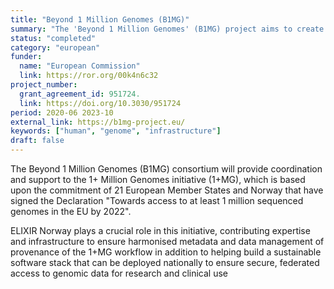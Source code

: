 ```yaml
---
title: "Beyond 1 Million Genomes (B1MG)"
summary: "The 'Beyond 1 Million Genomes' (B1MG) project aims to create a robust network for genetic and clinical data sharing across Europe."
status: "completed"
category: "european"
funder:
  name: "European Commission"
  link: https://ror.org/00k4n6c32
project_number:
  grant_agreement_id: 951724.
  link: https://doi.org/10.3030/951724
period: 2020-06 2023-10
external_link: https://b1mg-project.eu/
keywords: ["human", "genome", "infrastructure"]
draft: false
---
```


The Beyond 1 Million Genomes (B1MG) consortium will provide coordination and support to the 1+ Million Genomes initiative (1+MG), which is based upon the commitment of 21 European Member States and Norway that have signed the Declaration "Towards access to at least 1 million sequenced genomes in the EU by 2022". 

ELIXIR Norway plays a crucial role in this initiative, contributing expertise and infrastructure to ensure harmonised metadata and data management of provenance of the 1+MG workflow in addition to helping build a sustainable software stack that can be deployed nationally to ensure secure, federated access to genomic data for research and clinical use
